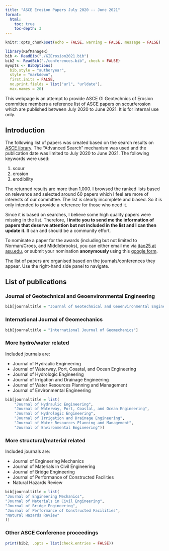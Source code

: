 ```yaml
---
title: "ASCE Erosion Papers July 2020 -- June 2021"
format:
  html:
    toc: true
    toc-depth: 3
---
```


```r
knitr::opts_chunk$set(echo = FALSE, warning = FALSE, message = FALSE)
```

```r
library(RefManageR)
bib <- ReadBib("./GIErosion2021.bib")
bib2 <- ReadBib("./conferences.bib", check = FALSE)
myopts <- BibOptions(
  bib.style = "authoryear",
  style = "markdown",
  first.inits = FALSE,
  no.print.fields = list("url", "urldate"),
  max.names = 20)

```


:::{.callout-note collapse="false"}
This webpage is an attempt to provide ASCE GI Geotechnics of Erosion committee members a reference list of ASCE papers on scour/erosion which are published between July 2020 to June 2021. It is for internal use only. 
:::

## Introduction

The following list of papers was created based on the search results on [ASCE library](https://ascelibrary.org/). The "Advanced Search" mechanism was used and the publication date was limited to July 2020 to June 2021. The following keywords were used:

1. scour 
2. erosion
4. erodibility

The returned results are more than 1,000. I browsed the ranked lists based on relevance and selected around 60 papers which I feel are more of interests of our committee. The list is clearly incomplete and biased. So it is only intended to provide a reference for those who need it. 

Since it is based on searches, I believe some high quality papers were missing in the list. Therefore, **I invite you to send me the information of papers that deserve attention but not included in the list and I can then update it. ** It can and should be a community effort.

To nominate a paper for the awards (including but not limited to Norman/Croes, and Middlebrooks), you can either email me via [jtao25 at asu.edu](), or submit your nomination **anonymously **using this [google form](https://forms.gle/Yb2ggyVsrCqmQgns9).

The list of papers are organised based on the journals/conferences they appear. Use the right-hand side panel to navigate. 

## List of publications

### Journal of Geotechnical and Geoenvironmental Engineering 

```r
bib[journaltitle = "Journal of Geotechnical and Geoenvironmental Engineering"]
```

### International Journal of Geomechanics 

```r
bib[journaltitle = "International Journal of Geomechanics"]
```

### More hydro/water related

Included journals are:

* Journal of Hydraulic Engineering
* Journal of Waterway, Port, Coastal, and Ocean Engineering 
* Journal of Hydrologic Engineering
* Journal of Irrigation and Drainage Engineering
* Journal of Water Resources Planning and Management
* Journal of Environmental Engineering


```r
bib[journaltitle = list(
    "Journal of Hydraulic Engineering",
    "Journal of Waterway, Port, Coastal, and Ocean Engineering",
    "Journal of Hydrologic Engineering",
    "Journal of Irrigation and Drainage Engineering",
    "Journal of Water Resources Planning and Management",
    "Journal of Environmental Engineering")]
```

### More structural/material related

Included journals are:

* Journal of Engineering Mechanics
* Journal of Materials in Civil Engineering
* Journal of Bridge Engineering
* Journal of Performance of Constructed Facilities
* Natural Hazards Review

```r
bib[journaltitle = list(
"Journal of Engineering Mechanics",
"Journal of Materials in Civil Engineering",
"Journal of Bridge Engineering",
"Journal of Performance of Constructed Facilities",
"Natural Hazards Review"
)]
```

### Other ASCE Conference proceedings

```r
print(bib2, .opts = list(check.entries = FALSE))
```

